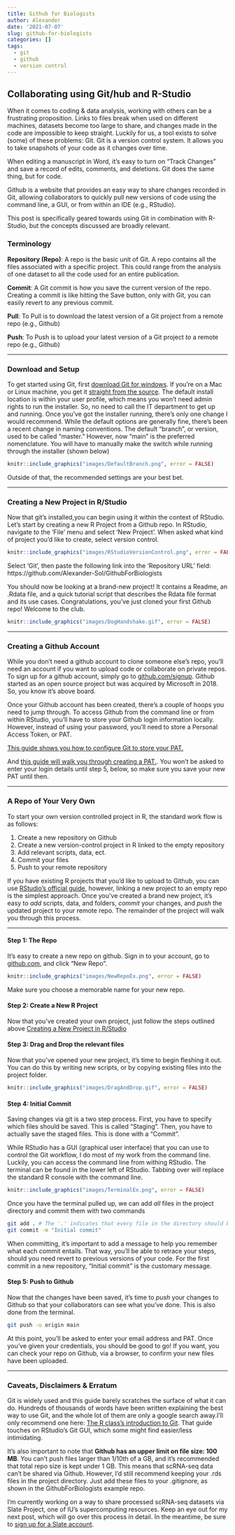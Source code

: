 ```yaml
---
title: Github for Biologists
author: Alexander
date: '2021-07-07'
slug: github-for-biologists
categories: []
tags:
  - git
  - github
  - version control
---
```


## Collaborating using Git/hub and R-Studio

When it comes to coding & data analysis, working with others can be a frustrating proposition. Links to files break when used on different machines, datasets become too large to share, and changes made in the code are impossible to keep straight. Luckily for us, a tool exists to solve (some) of these problems: Git. Git is a version control system. It allows you to take snapshots of your code as it changes over time. 

When editing a manuscript in Word, it's easy to turn on "Track Changes" and save a record of edits, comments, and deletions. Git does the same thing, but for code. 

Github is a website that provides an easy way to share changes recorded in Git, allowing collaborators to quickly pull new versions of code using the command line, a GUI, or from within an IDE (e.g., RStudio).

This post is specifically geared towards using Git in combination with R-Studio, but the concepts discussed are broadly relevant.

### Terminology

**Repository (Repo)**: A repo is the basic unit of Git. A repo contains all the files associated with a specific project. This could range from the analysis of one dataset to all the code used for an entire publication.

**Commit**: A Git commit is how you save the current version of the repo. Creating a commit is like hitting the Save button, only with Git, you can easily revert to any previous commit.

**Pull**: To Pull is to download the latest version of a Git project from a remote repo (e.g., Github)

**Push**: To Push is to upload your latest version of a Git project _to_ a remote repo (e.g., Github)

-----

### Download and Setup

To get started using Git, first [download Git for windows](https://gitforwindows.org/). If you're on a Mac or Linux machine, you get it [straight from the source](https://git-scm.com/downloads). The default install location is within your user profile, which means you won't need admin rights to run the installer. So, no need to call the IT department to get up and running. Once you've got the installer running, there's only one change I would recommend. While the default options are generally fine, there's been a recent change in naming conventions. The default "branch", or version, used to be called "master." However, now "main" is the preferred nomenclature. You will have to manually make the switch while running through the installer (shown below)

```r
knitr::include_graphics("images/DefaultBranch.png", error = FALSE)
```

Outside of that, the recommended settings are your best bet. 

-----

### Creating a New Project in R/Studio

Now that git's installed,you can begin using it within the context of RStudio. Let's start by creating a new R Project from a Github repo. In RStudio, navigate to the 'File' menu and select 'New Project'. When asked what kind of project you'd like to create, select version control.

```r
knitr::include_graphics("images/RStudioVersionControl.png", error = FALSE)
```

Select 'Git', then paste the following link into the 'Repository URL' field: https://github.com/Alexander-Sol/GithubForBiologists 

You should now be looking at a brand-new project! It contains a Readme, an .Rdata file, and a quick tutorial script that describes the Rdata file format and its use cases. Congratulations, you've just cloned your first Github repo! Welcome to the club.

```r
knitr::include_graphics("images/DogHandshake.gif", error = FALSE)
```

-----

### Creating a Github Account 

While you don't need a github account to clone someone else's repo, you'll need an account if you want to upload code or collaborate on private repos. To sign up for a github account, simply go to [github.com/signup](https://github.com/signup). Github started as an open source project but was acquired by Microsoft in 2018. So, you know it's above board. 

Once your Github account has been created, there's a couple of hoops you need to jump through. To access Github from the command line or from within RStudio, you'll have to store your Github login information locally. However, instead of using your password, you'll need to store a Personal Access Token, or PAT. 

[This guide shows you how to configure Git to store your PAT.](https://docs.github.com/en/get-started/getting-started-with-git/caching-your-github-credentials-in-git)

And [this guide will walk you through creating a PAT.](https://docs.github.com/en/github/authenticating-to-github/keeping-your-account-and-data-secure/creating-a-personal-access-token). You won't be asked to enter your login details until step 5, below, so make sure you save your new PAT until then.


-----

### A Repo of Your Very Own

To start your own version controlled project in R, the standard work flow is as follows: 

1. Create a new repository on Github
2. Create a new version-control project in R linked to the empty repository
3. Add relevant scripts, data, ect.
4. Commit your files
5. Push to your remote repository

If you have existing R projects that you'd like to upload to Github, you can use [RStudio's official guide](https://support.rstudio.com/hc/en-us/articles/200532077-Version-Control-with-Git-and-SVN), however, linking a new project to an empty repo is the simplest approach. Once you've created a brand new project, it's easy to *add* scripts, data, and folders, *commit* your changes, and *push* the updated project to your remote repo. The remainder of the project will walk you through this process.

----

#### Step 1: The Repo

It's easy to create a new repo on github. Sign in to your account, go to [github.com](https://github.com), and click "New Repo".

```r
knitr::include_graphics("images/NewRepoEx.png", error = FALSE)
```

Make sure you choose a memorable name for your new repo.


#### Step 2: Create a New R Project

Now that you've created your own project, just follow the steps outlined above [Creating a New Project in R/Studio]


#### Step 3: Drag and Drop the relevant files

Now that you've opened your new project, it's time to begin fleshing it out. You can do this by writing new scripts, or by copying existing files into the project folder. 

```r
knitr::include_graphics("images/DragAndDrop.gif", error = FALSE)
```


#### Step 4: Initial Commit

Saving changes via git is a two step process. First, you have to specify which files should be saved. This is called "Staging". Then, you have to actually save the staged files. This is done with a "Commit". 

While RStudio has a GUI (graphical user interface) that you can use to control the Git workflow, I do most of my work from the command line. Luckily, you can access the command line from withing RStudio. The terminal can be found in the lower left of RStudio. Tabbing over will replace the standard R console with the command line. 

```r
knitr::include_graphics("images/TerminalEx.png", error = FALSE)
```

Once you have the terminal pulled up, we can add _all_ files in the project directory and commit them with two commands

```bash
git add . # The '.' indicates that every file in the directory should be staged
git commit -m "Initial commit"
```

When committing, it's important to add a message to help you remember what each commit entails. That way, you'll be able to retrace your steps, should you need revert to previous versions of your code. For the first commit in a new repository, "Initial commit" is the customary message. 


#### Step 5: Push to Github

Now that the changes have been saved, it's time to _push_ your changes to Github so that your collaborators can see what you've done. This is also done from the terminal.

```bash
git push -u origin main
```

At this point, you'll be asked to enter your email address and PAT. Once you've given your credentials, you should be good to go! If you want, you can check your repo on Github, via a browser, to confirm your new files have been uploaded.

-----

### Caveats, Disclaimers & Erratum

Git is widely used and this guide barely scratches the surface of what it can do. Hundreds of thousands of words have been written explaining the best way to use Git, and the whole lot of them are only a google search away.I'll only recommend one here: [The R class's introduction to Git](https://r-bio.github.io/intro-git-rstudio/). That guide touches on RStudio's Git GUI, which some might find easier/less intimidating. 

It's also important to note that **Github has an upper limit on file size: 100 MB**. You can't push files larger than 1/10th of a GB, and it's recommended that total repo size is kept under 1 GB. This means that scRNA-seq data can't be shared via Github. However, I'd still recommend keeping your .rds files in the project directory. Just add these files to your .gitignore, as shown in the GithubForBiologists example repo.

I'm currently working on a way to share processed scRNA-seq datasets via Slate Project, one of IU's supercomputing resources. Keep an eye out for my next post, which will go over this process in detail. In the meantime, be sure to [sign up for a Slate account](/supercomputing-for-the-rest-of-us/#creating-a-carbonate-account).




